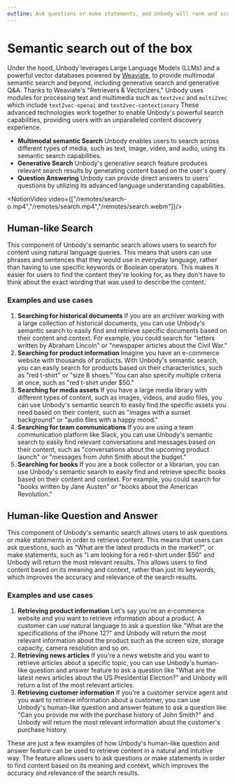 ```yaml
---
outline: Ask questions or make statements, and Unbody will rank and score your documents based on their relevance to your query.
---
```


# Semantic search out of the box
Under the hood, Unbody leverages Large Language Models (LLMs) and a powerful vector databases powered by [Weaviate](https://Weaviate.io), to provide multimodal semantic search and beyond, including generative search and generative Q&A. Thanks to Weaviate's "Retrievers & Vectorizers," Unbody uses modules for processing text and multimedia such as `text2vec` and `multi2vec` which include `text2vec-openai` and `text2vec-contextionary` These advanced technologies work together to enable Unbody's powerful search capabilities, providing users with an unparalleled content discovery experience.

- **Multimodal semantic Search** Unbody enables users to search across different types of media, such as text, image, video, and audio, using its semantic search capabilities.
- **Generative Search** Unbody's generative search feature produces relevant search results by generating content based on the user's query.
- **Question Answering** Unbody can provide direct answers to users' questions by utilizing its advanced language understanding capabilities.

<NotionVideo video={["/remotes/search-o.mp4","/remotes/search.mp4","/remotes/search.webm"]}/>

## **Human-like Search**
This component of Unbody's semantic search allows users to search for content using natural language queries. This means that users can use phrases and sentences that they would use in everyday language, rather than having to use specific keywords or Boolean operators. This makes it easier for users to find the content they're looking for, as they don't have to think about the exact wording that was used to describe the content.

### Examples and use cases

1. **Searching for historical documents** If you are an archiver working with a large collection of historical documents, you can use Unbody's semantic search to easily find and retrieve specific documents based on their content and context. For example, you could search for "letters written by Abraham Lincoln" or "newspaper articles about the Civil War."
2. **Searching for product information** Imagine you have an e-commerce website with thousands of products. With Unbody's semantic search, you can easily search for products based on their characteristics, such as "red t-shirt" or "size 8 shoes." You can also specify multiple criteria at once, such as "red t-shirt under $50."
3. **Searching for media assets** If you have a large media library with different types of content, such as images, videos, and audio files, you can use Unbody's semantic search to easily find the specific assets you need based on their content, such as "images with a sunset background" or "audio files with a happy mood."
4. **Searching for team communications** If you are using a team communication platform like Slack, you can use Unbody's semantic search to easily find relevant conversations and messages based on their content, such as "conversations about the upcoming product launch" or "messages from John Smith about the budget."
5. **Searching for books** If you are a book collector or a librarian, you can use Unbody's semantic search to easily find and retrieve specific books based on their content and context. For example, you could search for "books written by Jane Austen" or "books about the American Revolution."

## **Human-like Question and Answer**

This component of Unbody's semantic search allows users to ask questions or make statements in order to retrieve content. This means that users can ask questions, such as "What are the latest products in the market?", or make statements, such as "I am looking for a red t-shirt under $50" and Unbody will return the most relevant results. This allows users to find content based on its meaning and context, rather than just its keywords, which improves the accuracy and relevance of the search results.

### Examples and use cases

1. **Retrieving product information** Let's say you're an e-commerce website and you want to retrieve information about a product. A customer can use natural language to ask a question like "What are the specifications of the iPhone 12?" and Unbody will return the most relevant information about the product such as the screen size, storage capacity, camera resolution and so on.
2. **Retrieving news articles** If you're a news website and you want to retrieve articles about a specific topic, you can use Unbody's human-like question and answer feature to ask a question like "What are the latest news articles about the US Presidential Election?" and Unbody will return a list of the most relevant articles.
3. **Retrieving customer information** If you're a customer service agent and you want to retrieve information about a customer, you can use Unbody's human-like question and answer feature to ask a question like "Can you provide me with the purchase history of John Smith?" and Unbody will return the most relevant information about the customer's purchase history.

These are just a few examples of how Unbody's human-like question and answer feature can be used to retrieve content in a natural and intuitive way. The feature allows users to ask questions or make statements in order to find content based on its meaning and context, which improves the accuracy and relevance of the search results.
